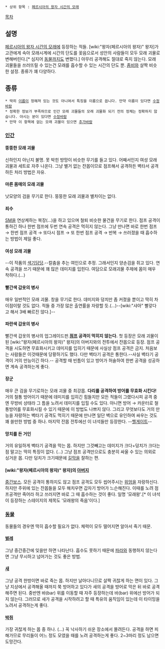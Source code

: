  * 상위 항목 : [[페르시아의 왕자 시간의 모래]]
[[목차]]
== 설명 ==
[[페르시아의 왕자 시간의 모래]]에 등장하는 적들. [wiki:"왕자(페르시아의 왕자)" 왕자]가 고관에게 속아 모래시계에 시간의 단도를 꽂음으로서 성안의 사람들이 모두 모래 괴물로 변해버린다.[* 심지어 [[동물]]까지도 변했다.] 아무리 공격해도 절대로 죽지 않는다. 모래 괴물들을 쓰러뜨릴 수 있는건 모래를 흡수할 수 있는 시간의 단도 뿐. [[좀비]]와 살짝 비슷한 설정. 종류가 꽤 다양하다.
== 종류 ==
 * 딱히 [[이름]]이 정해져 있는 것도 아니여서 특징을 이름으로 씁니다. 만약 이름이 있다면 [[수정바람]]
 * 정확한 정보가 부족하므로 인간 모래 괴물들의 모래 괴물화 되기 전의 정체는 정확하지 않습니다. 아시는 분이 있다면 [[수정바람]]
 * 만약 이 항목에 없는 모래 괴물이 있으면 [[추가바람]]
=== [[인간]] ===
==== 뚱뚱한 모래 괴물 ====
신하인지 아닌지 불명. 못 박힌 방망이 비슷한 무기를 들고 있다. 어째서인지 여성 모래 괴물과 세트로 자주 나온다. 그냥 별거 없는 잔몹이므로 점프해서 공격하든 벽타서 공격하든 처리 방법은 자유.
==== 마른 몸매의 모래 괴물 ====
낫모양의 검을 무기로 한다. 뚱뚱한 모래 괴물과 별차이는 없다.
==== 죄수 ====
[[SM]]을 연상케하는 복장(...)을 하고 있으며 철퇴 비슷한 물건을 무기로 한다. 점프 공격이 통하긴 하나 한번 점프에 두번 연속 공격은 먹히지 않는다. 그냥 만나면 바로 한번 점프 → 한번 점프 공격 → 또다시 점프 → 또 한번 점프 공격 → 반복 → 쓰러졌을 때 흡수하는 방법이 제일 좋다.
==== 여성 모래 괴물 ====
--이 작품의 [[색기담당]].--칼춤을 추는 여인으로 추정. 그래서인지 양손검을 쥐고 있다. 연속 공격을 쓰기 때문에 꽤 많은 데미지를 입힌다. 여담으로 모래괴물 주제에 몸이 매우 착하다.(...)
==== 빨간색 갑옷의 병사 ====
매우 일반적인 모래 괴물. 창을 무기로 한다. 데미지와 덩치만 좀 커졌을 뿐이고 딱히 차이점이랄 것도 없다. 적들 중 가장 많은 출연률을 자랑할 듯.(...)--[wiki:"샤아" 빨갛다고 해서 3배 빠르진 않다.]--
==== 파란색 갑옷의 병사 ====
빨간색 갑옷의 병사의 업그레이드판.'''[[점프]] 공격이 먹히지 않는다.''' 첫 등장은 모래 괴물이 된 [wiki:"왕자(페르시아의 왕자)" 왕자]의 아버지와의 전투에서 잔몹으로 등장. 점프 공격을 시도하면 무효화시키고 데미지를 입히기 때문에 사실상 점프 공격은 금지. 처음보는 사람들은 이것때문에 당황하기도 했다. 다만 벽타기 공격은 통한다.--사실 벽타기 공격이 거의 만능이긴 하다.-- 공격할 때 빈틈이 있고 방어가 허술하여 한번 공격을 성공하면 계속 공격하는게 좋다.
==== 장군 ====
매우 큰 검을 무기로하는 모래 괴물 중 최강몹. '''다리를 공격하여 방어를 무효화 시킨다!''' 거의 철통 방어이기 때문에 데미지를 입히긴 힘들지만 모든 적들이 그랬다시피 공격 중엔 무방비 상태라 그 틈을 노려서 데미지를 입힐 수도 있다. 아니면 방어 → 카운터로 철통방어를 무효화시킬 수 있기 때문에 이 방법도 나쁘지 않다. 그리고 무엇보다도 거의 만능을 자랑하는 벽타기 공격도 먹히기 때문에 만나면 일단 벽으로 유인하여 싸우는 것도 꽤 쓸만한 방법 중 하나. 마지막 잔몹 전투에선 이 녀석들만 등장한다. --[[헬게이트]]--
==== 망치를 든 거인 ====
거의 유일하게 벽타기 공격을 막는 몹. 하지만 그것빼고는 데미지가 크다+덩치가 크다는 점 말고는 딱히 특징이 없다. (...) 그냥 점프 공격만으로도 충분히 싸울 수 있는 의외로 싱거운 몹. 다만 덩치가 크기때문에 [[길막]]을 잘하는 편.
==== [wiki:"왕자(페르시아의 왕자)" 왕자]의 [[아버지]] ====
[[중간보스]]. 모든 공격이 통하지도 않고 점프 공격도 모두 씹어주시는 [[위엄]]을 자랑하신다. 하지만 주위에 있는 잔몹들을 모두 해치우면 갑자기 방어가 느슨해진다. 이때를 노려 점프공격만 죽어라 하고 쓰러지면 바로 그 때 흡수하는 것이 좋다.
일명 '모래왕'.[* 이 녀석이 등장하는 스테이지의 제목도 '모래왕의 죽음'이다.]
=== [[동물]] ===
동물들의 경우엔 딱히 흡수할 필요가 없다. 체력이 모두 떨어지면 알아서 죽기 때문.
==== [[벌레]] ====
그냥 중간중간에 잊을만 하면 나타난다. 흡수도 못하기 때문에 [[파라]]와 동행하지 않는다면 그냥 무시하고 넘어가는 것도 좋은 방법.
==== [[새]] ====
그냥 공격 한방이면 바로 죽는 몹. 하지만 날아다니므로 살짝 귀찮게 하는 면이 있다. 그냥 지상에서 공격해올 때까지 쭉 방어하고 있다가 새의 공격을 방어로 막은 뒤 바로 공격해주면 된다. 중반엔 바(bar) 위를 이동할 때 자주 등장하는데 바(bar) 위에선 방어가 되지 않는다. 그러므로 새가 공격을 시작하려고 할 때 특유의 움직임이 있는데 이 타이밍을 노려서 공격하는게 좋다.
==== [[박쥐]] ====
가장 귀찮게 하는 몹 중 하나. (...) 꼭 낙사하기 쉬운 장소에서 몰려든다. 공격을 하면 피해가므로 무리들이 어느 정도 모였을 때를 노려 공격하는게 좋다. 2~3마리 정도 남으면 도망간다.
